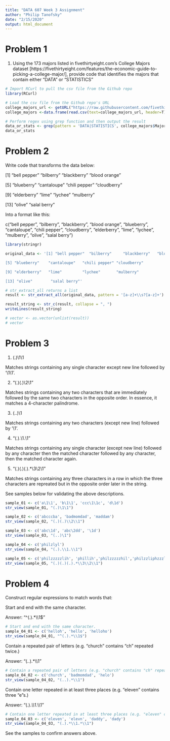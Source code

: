 ```yaml
---
title: "DATA 607 Week 3 Assignment"
author: "Philip Tanofsky"
date: "2/15/2020"
output: html_document
---
```


# Problem 1

1. Using the 173 majors listed in fivethirtyeight.com’s College Majors dataset [https://fivethirtyeight.com/features/the-economic-guide-to-picking-a-college-major/], provide code that identifies the majors that contain either "DATA" or "STATISTICS"

```r
# Import RCurl to pull the csv file from the Github repo
library(RCurl)

# Load the csv file from the Github repo's URL
college_majors_url <- getURL("https://raw.githubusercontent.com/fivethirtyeight/data/master/college-majors/recent-grads.csv")
college_majors <-data.frame(read.csv(text=college_majors_url, header=T))

# Perform regex using grep function and then output the result
data_or_stats <- grep(pattern = 'DATA|STATISTICS', college_majors$Major, value = TRUE, ignore.case = TRUE)
data_or_stats
```

# Problem 2

Write code that transforms the data below:

[1] "bell pepper"  "bilberry"     "blackberry"   "blood orange"

[5] "blueberry"    "cantaloupe"   "chili pepper" "cloudberry"  

[9] "elderberry"   "lime"         "lychee"       "mulberry"    

[13] "olive"        "salal berry"

Into a format like this:

c("bell pepper", "bilberry", "blackberry", "blood orange", "blueberry", "cantaloupe", "chili pepper", "cloudberry", "elderberry", "lime", "lychee", "mulberry", "olive", "salal berry")


```r
library(stringr)

original_data <- '[1] "bell pepper"  "bilberry"     "blackberry"   "blood orange"

[5] "blueberry"    "cantaloupe"   "chili pepper" "cloudberry"  

[9] "elderberry"   "lime"         "lychee"       "mulberry"    

[13] "olive"        "salal berry"'

# str_extract_all returns a list
result <- str_extract_all(original_data, pattern = '[a-z]+\\s?[a-z]+')

result_string <- str_c(result, collapse = ", ")
writeLines(result_string)

# vector <- as.vector(unlist(result))
# vector
```

# Problem 3

1. (.)\1\1

Matches strings containing any single character except new line followed by '\1\1'.

2. "(.)(.)\\2\\1"

Matches strings containing any two characters that are immediately followed by the same two characters in the opposite order. In essence, it matches a 4-character palindrome.

3. (..)\1

Matches strings containing any two characters (except new line) followed by '\1'.

4. "(.).\\1.\\1"

Matches strings containing any single character (except new line) followed by any character then the matched character followed by any character, then the matched character again.

5. "(.)(.)(.).*\\3\\2\\1"

Matches strings containing any three characters in a row in which the three characters are repreated but in the opposite order later in the string.

See samples below for validating the above descriptions.

```r
sample_01 <- c('a\1\1', 'b\1\1', 'ccc\1\1c', 'd\1d')
str_view(sample_01, "(.)\1\1")

sample_02 <- c('abcccba', 'badmomdad', 'maddam')
str_view(sample_02, "(.)(.)\\2\\1")

sample_03 <- c('abc\1d', 'abc\2dd', '\1d')
str_view(sample_03, "(..)\1")

sample_04 <- c('philzlyl')
str_view(sample_04, "(.).\\1.\\1")

sample_05 <- c('philzzzzzlih', 'phillih','philzzzzzhil','philzzliphzzzlihp')
str_view(sample_05, "(.)(.)(.).*\\3\\2\\1")

```

# Problem 4

Construct regular expressions to match words that:

Start and end with the same character.

Answer: "^(.).*\\\\1$"

```r
# Start and end with the same character.
sample_04_01 <- c('helloh', 'hello', 'helloho')
str_view(sample_04_01, "^(.).*\\1$")
```

Contain a repeated pair of letters (e.g. "church" contains "ch" repeated twice.)

Answer: "(..).*\\\\1"

```r
# Contain a repeated pair of letters (e.g. "church" contains "ch" repeated twice.)
sample_04_02 <- c('church', 'badmomdad', 'helo')
str_view(sample_04_02, "(..).*\\1")
```

Contain one letter repeated in at least three places (e.g. "eleven" contains three "e"s.)

Answer: "(.).*\\\\1.*\\\\1"

```r
# Contain one letter repeated in at least three places (e.g. "eleven" contains three "e"s.)
sample_04_03 <- c('eleven', 'elevn', 'daddy', 'dady')
str_view(sample_04_03, "(.).*\\1.*\\1")
```

See the samples to confirm answers above.